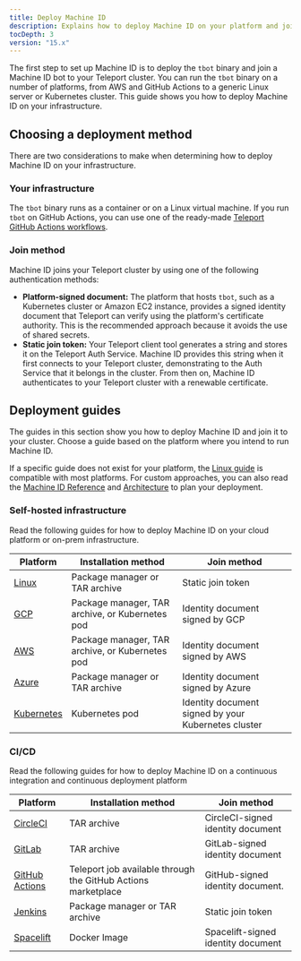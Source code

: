 ```yaml
---
title: Deploy Machine ID
description: Explains how to deploy Machine ID on your platform and join it to your Teleport cluster.
tocDepth: 3
version: "15.x"
---
```


The first step to set up Machine ID is to deploy the `tbot` binary and join a
Machine ID bot to your Teleport cluster. You can run the `tbot` binary on a
number of platforms, from AWS and GitHub Actions to a generic Linux server or
Kubernetes cluster. This guide shows you how to deploy Machine ID on your
infrastructure.

## Choosing a deployment method

There are two considerations to make when determining how to deploy Machine ID on
your infrastructure.

### Your infrastructure

The `tbot` binary runs as a container or on a Linux virtual machine. If you run
`tbot` on GitHub Actions, you can use one of the ready-made [Teleport GitHub
Actions workflows](https://github.com/teleport-actions).

### Join method

Machine ID joins your Teleport cluster by using one of the following
authentication methods:

- **Platform-signed document:** The platform that hosts `tbot`, such as a
  Kubernetes cluster or Amazon EC2 instance, provides a signed identity document
  that Teleport can verify using the platform's certificate authority. This is
  the recommended approach because it avoids the use of shared secrets.
- **Static join token:** Your Teleport client tool generates a string and stores
  it on the Teleport Auth Service. Machine ID provides this string when it first
  connects to your Teleport cluster, demonstrating to the Auth Service that it
  belongs in the cluster. From then on, Machine ID authenticates to your
  Teleport cluster with a renewable certificate.

## Deployment guides

The guides in this section show you how to deploy Machine ID and join it
to your cluster. Choose a guide based on the platform where you intend to run
Machine ID.

If a specific guide does not exist for your platform, the [Linux
guide](/docs/machine-id/deployment/linux) is compatible with most platforms. For
custom approaches, you can also read the [Machine ID Reference](/docs/machine-id/reference)
and [Architecture](/docs/machine-id/architecture) to plan your deployment.

### Self-hosted infrastructure

Read the following guides for how to deploy Machine ID on your cloud platform or
on-prem infrastructure.

| Platform                                             | Installation method                             | Join method                                         |
| ---------------------------------------------------- | ----------------------------------------------- | --------------------------------------------------- |
| [Linux](/docs/machine-id/deployment/linux)           | Package manager or TAR archive                  | Static join token                                   |
| [GCP](/docs/machine-id/deployment/gcp)               | Package manager, TAR archive, or Kubernetes pod | Identity document signed by GCP                     |
| [AWS](/docs/machine-id/deployment/aws)               | Package manager, TAR archive, or Kubernetes pod | Identity document signed by AWS                     |
| [Azure](/docs/machine-id/deployment/azure)           | Package manager or TAR archive                  | Identity document signed by Azure                   |
| [Kubernetes](/docs/machine-id/deployment/kubernetes) | Kubernetes pod                                  | Identity document signed by your Kubernetes cluster |

### CI/CD

Read the following guides for how to deploy Machine ID on a continuous
integration and continuous deployment platform

| Platform                                                     | Installation method                                           | Join method                        |
| ------------------------------------------------------------ | ------------------------------------------------------------- | ---------------------------------- |
| [CircleCI](/docs/machine-id/deployment/circleci)             | TAR archive                                                   | CircleCI-signed identity document  |
| [GitLab](/docs/machine-id/deployment/gitlab)                 | TAR archive                                                   | GitLab-signed identity document    |
| [GitHub Actions](/docs/machine-id/deployment/github-actions) | Teleport job available through the GitHub Actions marketplace | GitHub-signed identity document.   |
| [Jenkins](/docs/machine-id/deployment/jenkins)               | Package manager or TAR archive                                | Static join token                  |
| [Spacelift](/docs/machine-id/deployment/spacelift)           | Docker Image                                                  | Spacelift-signed identity document |
